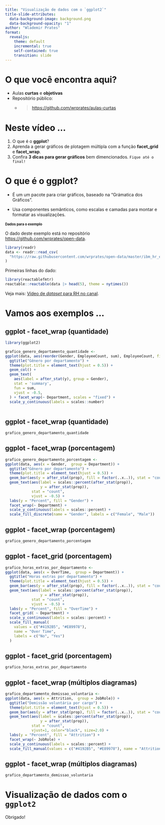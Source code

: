 ```yaml
---
title: "Visualização de dados com o `ggplot2`"
title-slide-attributes:
  data-background-image: background.png
  data-background-opacity: "1"
author: "Wlademir Prates"
format:
  revealjs: 
    theme: default
    incremental: true
    self-contained: true
    transition: slide
---
```


# O que você encontra aqui? {background-color="#25325f"}

-   Aulas **curtas** e **objetivas**
-   Repositório público:
    -   <blockquote><https://github.com/wrprates/aulas-curtas></blockquote>

# Neste vídeo ...

1. O que é o **ggplot**?
2. Aprenda a gerar gráficos de plotagem múltipla com a função **facet_grid** e **facet_wrap**.
3. Confira **3 dicas para gerar gráficos** bem dimencionados. `Fique até o final!`

# O que é o ggplot? {background-color="#25325f"}

- É um um pacote para criar gráficos, baseado na "Grámatica dos Gráficos".

- Usa componentes semânticos, como escalas e camadas para montar e formatar as visualizações.

## Dados para o exemplo {style="font-size: 0.80em;"}

O dado deste exemplo está no repositório <https://github.com/wrprates/open-data>.

```r
library(readr)
data <- readr::read_csv(
  "https://raw.githubusercontent.com/wrprates/open-data/master/ibm_hr_emplyee_attrition.csv"
)
```

Primeiras linhas do dado:

```r
library(reactablefmtr)
reactable::reactable(data |> head(5), theme = nytimes())
```

Veja mais: [Vídeo de *dataset* para RH no canal](https://www.youtube.com/watch?v=8X_qcle6A48).

# Vamos aos exemplos ...

## ggplot - facet_wrap (quantidade)
```r
library(ggplot2)

grafico_genero_departamento_quantidade <-
ggplot(data, aes(reorder(Gender, EmployeeCount, sum), EmployeeCount, fill = Gender)) +
  ggtitle("Gênero por departamento") +
  theme(plot.title = element_text(hjust = 0.5)) +
  geom_col() +
  geom_text(
    aes(label = after_stat(y), group = Gender),
    stat = 'summary',
    fun = sum,
    vjust = -0.5,
  ) + facet_wrap(~ Department, scales = "fixed") +
  scale_y_continuous(labels = scales::number) 
  
```
## ggplot - facet_wrap (quantidade)
```r
grafico_genero_departamento_quantidade
```
## ggplot - facet_wrap (porcentagem)

```r
grafico_genero_departamento_porcentagem <-
ggplot(data, aes(x = Gender,  group = Department)) +
  ggtitle("Gênero por departamento") +
  theme(plot.title = element_text(hjust = 0.5)) +
  geom_bar(aes(y = after_stat(prop), fill = factor(..x..)), stat = "count") +
  geom_text(aes(label = scales::percent(after_stat(prop)),
                y = after_stat(prop)),
            stat = "count",
            vjust = -0.5) +
  labs(y = "Percent", fill = "Gender") +
  facet_wrap(~ Department) +
  scale_y_continuous(labels = scales::percent) +
  scale_fill_discrete(name = "Gender", labels = c("Female", "Male")) 
```
## ggplot - facet_wrap (porcentagem)
```r
grafico_genero_departamento_porcentagem 
```
## ggplot - facet_grid (porcentagem)
```r
grafico_horas_extras_por_departamento <-
ggplot(data, aes(x = OverTime,  group = Department)) +
  ggtitle("Horas extras por departamento") +
  theme(plot.title = element_text(hjust = 0.5)) +
  geom_bar(aes(y = after_stat(prop), fill = factor(..x..)), stat = "count") +
  geom_text(aes(label = scales::percent(after_stat(prop)),
                y = after_stat(prop)),
            stat = "count",
            vjust = -0.5) +
  labs(y = "Percent", fill = "OverTime") +
  facet_grid( ~ Department) +
  scale_y_continuous(labels = scales::percent) +
  scale_fill_manual(
    values = c("#4192B5", "#E89978"),
    name = "Over Time",
    labels = c("No", "Yes")
  ) 
```
## ggplot - facet_grid (porcentagem)
```r
grafico_horas_extras_por_departamento 
```
## ggplot - facet_wrap (múltiplos diagramas)
```r
grafico_departamento_demissao_voluntaria <-
ggplot(data, aes(x = Attrition,  group = JobRole)) +
  ggtitle("Demissão voluntária por cargo") +
  theme(plot.title = element_text(hjust = 0.5)) +
  geom_bar(aes(y = after_stat(prop), fill = factor(..x..)), stat = "count", position="dodge") +
  geom_text(aes(label = scales::percent(after_stat(prop)),
                y = after_stat(prop)),
            stat = "count",
            vjust=1, color="black", size=2.0) +
  labs(y = "Percent", fill = "Attrition") +
  facet_wrap(~ JobRole) +
  scale_y_continuous(labels = scales::percent) +
  scale_fill_manual(values = c("#4192B5", "#E89978"), name = "Attrition", labels = c("No", "Yes"))
```
## ggplot - facet_wrap (múltiplos diagramas)
```r
grafico_departamento_demissao_voluntaria
```

# Visualização de dados com o `ggplot2` {background-color="#25325f"}

Obrigado!
